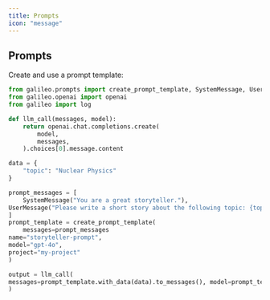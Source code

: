 ```yaml
---
title: Prompts
icon: "message"
---
```


## Prompts

Create and use a prompt template:

```python
from galileo.prompts import create_prompt_template, SystemMessage, UserMessage
from galileo.openai import openai
from galileo import log

def llm_call(messages, model):
	return openai.chat.completions.create(
        model,
        messages,
    ).choices[0].message.content

data = {
	"topic": "Nuclear Physics"
}

prompt_messages = [
	SystemMessage("You are a great storyteller."),
UserMessage("Please write a short story about the following topic: {topic}"),
]
prompt_template = create_prompt_template(
	messages=prompt_messages
name="storyteller-prompt",
model="gpt-4o",
project="my-project"
)

output = llm_call(
messages=prompt_template.with_data(data).to_messages(), model=prompt_template.get_model()
)

